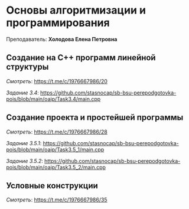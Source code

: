 ﻿# Основы алгоритмизации и программирования

Преподаватель: **Холодова Елена Петровна**

## Создание на С++ программ линейной структуры

*Смотреть*: https://t.me/c/1976667986/20

*Задание 3.4*: https://github.com/stasnocap/sb-bsu-perepodgotovka-pois/blob/main/oaip/Task3.4/main.cpp

## Создание проекта и простейшей программы

*Смотреть*: https://t.me/c/1976667986/28

*Задание 3.5.1*: https://github.com/stasnocap/sb-bsu-perepodgotovka-pois/blob/main/oaip/Task3.5_1/main.cpp

*Задание 3.5.2*: https://github.com/stasnocap/sb-bsu-perepodgotovka-pois/blob/main/oaip/Task3.5_2/main.cpp

## Условные конструкции

*Смотреть*: https://t.me/c/1976667986/35